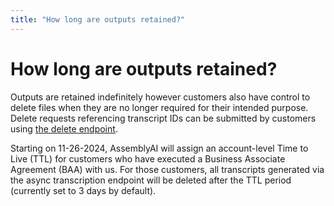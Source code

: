 ```yaml
---
title: "How long are outputs retained?"
---
```


# How long are outputs retained?

Outputs are retained indefinitely however customers also have control to delete files when they are no longer required for their intended purpose. Delete requests referencing transcript IDs can be submitted by customers using [the delete endpoint](https://www.assemblyai.com/docs/api-reference/transcripts/delete).

Starting on 11-26-2024, AssemblyAI will assign an account-level Time to Live (TTL) for customers who have executed a Business Associate Agreement (BAA) with us. For those customers, all transcripts generated via the async transcription endpoint will be deleted after the TTL period (currently set to 3 days by default).